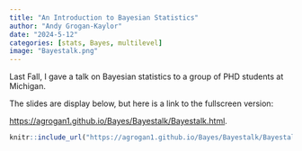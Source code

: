```yaml
---
title: "An Introduction to Bayesian Statistics"
author: "Andy Grogan-Kaylor"
date: "2024-5-12"
categories: [stats, Bayes, multilevel]
image: "Bayestalk.png"
---
```


Last Fall, I gave a talk on Bayesian statistics to a group of PHD students at Michigan. 

The slides are display below, but here is a link to the fullscreen version:

[https://agrogan1.github.io/Bayes/Bayestalk/Bayestalk.html](https://agrogan1.github.io/Bayes/Bayestalk/Bayestalk.html).


```r

knitr::include_url("https://agrogan1.github.io/Bayes/Bayestalk/Bayestalk.html")

```

